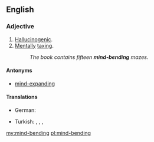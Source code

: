 ==English==

===Adjective===
{{en-adj|head=[[mind]]-[[bending]]}}

# [[hallucinogenic|Hallucinogenic]].
# [[mental|Mentally]] [[taxing]].
#: ''The book contains fifteen '''mind-bending''' mazes.''

====Antonyms====
* [[mind-expanding]]

====Translations====
{{trans-top}}
* German: {{t-|de|bewusstseinsverändernd}}
{{trans-mid}}
* Turkish: {{l|tr|aklı}} {{t-|tr|karıştıran}}, {{t+|tr|bunaltıcı}}, {{l|tr|hayal}} {{t-|tr|gördüren}}, {{t+|tr|şaşırtıcı}}
{{trans-bottom}}

[[my:mind-bending]]
[[pl:mind-bending]]
